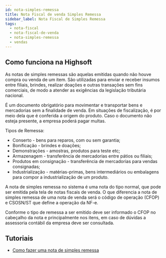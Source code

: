 ```yaml
---
id: nota-simples-remessa
title: Nota Fiscal de venda Simples Remessa
sidebar_label: Nota Fiscal de Simples Remessa
tags:
  - nota-fiscal
  - nota-fiscal-de-venda
  - nota-simples-remessa
  - vendas
---
```


## Como funciona na Highsoft

As notas de simples remessas são aquelas emitidas quando não houve compra ou venda de um item. São utilizadas para enviar e receber insumos entre filiais, brindes, realizar doações e outras transações sem fins comerciais, de modo a atender as exigências da legislação tributária nacional.

É um documento obrigatório para movimentar e transportar bens e mercadorias sem a finalidade de venda. Em situações de fiscalização, é por meio dela que é conferida a origem do produto. Caso o documento não esteja presente, a empresa poderá pagar multas.

Tipos de Remessa:

- Conserto - bens para reparos, com ou sem garantia;
- Bonificação - brindes e doações;
- Demonstrações - amostras, produtos para teste etc;
- Armazenagem - transferência de mercadorias entre pátios ou filiais;
- Produtos em consignação - transferência de mercadorias para vendas consignadas;
- Industrialização - matérias-primas, bens intermediários ou embalagens para compor a industrialização de um produto.

A nota de simples remessa no sistema é uma nota do tipo normal, que pode ser emitida pela tela de notas fiscais de venda. O que diferencia a nota de simples remessa de uma nota de venda será o código de operação (CFOP) e CSOSN/ST que define a operação da NF-e.

Conforme o tipo de remessa a ser emitido deve ser informado o CFOP no cabeçalho da nota e principalmente nos itens, em caso de dúvidas a assessoria contábil da empresa deve ser consultada.

## Tutoriais

- [Como fazer uma nota de simples remessa](/blog/como-fazer-nota-simples-remessa)

